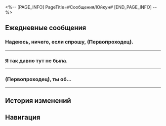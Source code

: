 <%-- [PAGE_INFO]
PageTitle=#Сообщения/Юйкун#
[END_PAGE_INFO] --%>
{{Сообщение Инфобокс
|id          = 1207
|Изображение = Персонаж Юйкун Иконка.png
|Тип         = Персонаж
|Отправитель = Юйкун
|Описание    = Хочу ещё раз подняться в небо...
|Фракция     = Лофу Сяньчжоу
}}

==Ежедневные сообщения==
===Надеюсь, ничего, если спрошу, (Первопроходец).===
{{Сообщения
|условие_получения = 
|текст=
:'''Юйкун:''' Надеюсь, ничего, если спрошу, (Первопроходец).
:'''Юйкун:''' Тебе нравится то, чем занимаешься? Это соответствует твоей мечте?
:{Выбор} Да.
::'''(Первопроходец):''' Да, меня всё устраивает.
:{Выбор} Не совсем.
::'''(Первопроходец):''' Не совсем то, что я {{MC|ж=представляла|м=представлял}}, но пойдёт.
:{Выбор} Не помню.
::'''(Первопроходец):''' Не знаю, не помню.
:'''Юйкун:''' Если честно, я всегда представляла себя только пилотом.
:'''Юйкун:''' Если бы отец увидел меня сейчас, то отчитал бы, назвав трусихой, сбежавшей с поля боя.
:{Выбор} Любая работа - поле боя.
::'''(Первопроходец):''' Любая работа - поле боя, достичь таких успехов наверняка было трудно.
:{Выбор} Твой выбор.
::'''(Первопроходец):''' Твоя жизнь - твой выбор. Главное, чтобы ты была довольна.
:'''Юйкун:''' Да... Я отличаюсь от своего отца...
:'''Юйкун:''' Я желаю для своей дочери лишь одного...
:'''Юйкун:''' Неважно, если она станет обычным человеком, главное, чтобы она была в безопасности.
:{Выбор} Не знаю, у меня нет детей.
::'''(Первопроходец):''' У меня нет детей, так что я не знаю...
::'''Юйкун:''' Да, возможно, слишком рано говорить с тобой о таком.
::'''Юйкун:''' Ты ещё очень {{MC|ж=молода|м=молод}}.
:{Выбор} У ребёнка должно быть своё мнение.
::'''(Первопроходец):''' Я понимаю желание родителя, но у ребёнка тоже должно быть право на мнение.
::'''Юйкун:''' Они ещё очень юны.
:'''Юйкун:''' Некоторые вещи можно понять, только пережив их.
:'''Юйкун:''' Столько лет прошло...
}}
----

===Я так давно тут не была.===
{{Сообщения
|условие_получения = 
|текст=
:'''Юйкун:''' Я так давно тут не была.
:'''Юйкун:''' На Лофу так мало подобных мест...
:{Выбор} Ты где?
::'''(Первопроходец):''' Ты где?
:{Выбор} Скинь фотку!
::'''(Первопроходец):''' Скинь фотку!
:'''Юйкун:''' Я на вершине Нефритовых врат.
:{Выбор} На Нефритовые врата можно забраться?
::'''(Первопроходец):''' На Нефритовые врата можно забраться?
::'''(Первопроходец):''' [[File:Sticker PPG 07 Pom-Pom 07.png|80px|&lbrack;Недоумение&rbrack;]]
::'''Юйкун:''' Конечно, я часто забиралась на них в молодости.
:{Выбор} А как слезать?
::'''(Первопроходец):''' А как слезать тогда?
::'''(Первопроходец):''' [[File:Sticker PPG 07 Pom-Pom 07.png|80px|&lbrack;Недоумение&rbrack;]]
::'''Юйкун:''' Очевидно, если могу забраться, то смогу и слезть.
:'''Юйкун:''' Я наконец-то закончила с работой, так что у меня выходной.
:'''Юйкун:''' Я собиралась отправить фотографию, но сигнал пропадает.
:'''Юйкун:''' Даже сообщения отправляются медленнее, чем обычно.
:{{Диалог|Предупреждение}} Ваш друг Юйкун не в сети
:{Выбор} В следующий раз заберусь {{MC|ж=сама|м=сам}}.
::'''(Первопроходец):''' В следующий раз заберусь {{MC|ж=сама|м=сам}}, хочу увидеть всё своими глазами.
:{Выбор} Хорошо, что сигнала нет.
::'''(Первопроходец):''' Хорошо, что сигнала нет, тихо и спокойно.
:{{Диалог|Предупреждение}} Ваш друг Юйкун в сети
:'''Юйкун:''' Эх...
:'''Юйкун:''' Этого я и боялась... Мне пора.
:{Выбор} А что такое?
:'''(Первопроходец):''' А что такое?
:'''Юйкун:''' Робоптаха доставила официальный документ, приближается экстренное заседание, я должна вернуться в Комиссию.
:{Выбор} Ох уж эти робоптахи.
::'''(Первопроходец):''' ...
::'''(Первопроходец):''' От сигнала можно сбежать, но не от робоптах.
::'''(Первопроходец):''' Почему робоптахи так хорошо работают?
::'''(Первопроходец):''' [[Файл:Пом-Пом Стикер 11.png|80px|&lbrack;Плач&rbrack;]]
:{Выбор} Робоптахи отлично работают!
::'''(Первопроходец):''' ...
::'''(Первопроходец):''' От сигнала можно сбежать, но не от робоптах.
::'''(Первопроходец):''' Почему робоптахи так хорошо работают?
::'''(Первопроходец):''' [[File:Sticker PPG 07 Pom-Pom 06.png|80px|&lbrack;Одобрение&rbrack;]]
:'''Юйкун:''' Как-никак...
:'''Юйкун:''' «"Журавль-экспресс" - доставляем всё».
:{Выбор} Доставляем!
:'''(Первопроходец):''' Доставляем!
}}
----

===(Первопроходец), ты {{MC|ж=слышала|м=слышал}} об...===
{{Сообщения
|условие_получения = 
|текст=
:'''Юйкун:''' (Первопроходец), ты {{MC|ж=слышала|м=слышал}} об иммерсиях со звёздными яликами?
:'''Юйкун:''' Молодёжи вроде тебя такое нравится.
:{Выбор} Впервые слышу...
::'''(Первопроходец):''' Впервые слышу, они популярные?
:{Выбор} Не умею выбирать...
::'''(Первопроходец):''' Я знаю, что их много, можешь посоветовать какую-нибудь?
:'''Юйкун:''' Соревнования, управление, модификации... Есть много поджанров. Что тебе нравится?
:{Выбор} Соревнования.
::'''(Первопроходец):''' Соревнования.
::'''(Первопроходец):''' С удовольствием испытаю адреналин настоящего полёта.
::'''Юйкун:''' В таком случае я рекомендую «Мастера полётов».
::'''Юйкун:''' Она основана на топографии Сяньчжоу, в ней воссозданы многие опасные места и имитируются погодные условия. Можно даже испытать некоторые довольно уникальные акробатические манёвры.
::'''Юйкун:''' Правда, новички могут испытывать головокружение.
:{Выбор} Управление.
::'''(Первопроходец):''' Управление.
::'''(Первопроходец):''' Хочу попробовать управлять Комиссией по полётам, прямо как ты.
::'''Юйкун:''' Тогда рекомендую «Рулевого Комиссии по полётам».
::'''Юйкун:''' Будешь отвечать за распределение заданий для пилотов и других сотрудников, исследование, создание и модернизацию звёздных яликов, а также за разработку стратегий в моделируемых сражениях.
::'''Юйкун:''' Сражения полностью воссоздаются в реальном времени, могут растягиваться как на несколько лет, так и на несколько десятилетий...
:{Выбор} Модификации.
::'''(Первопроходец):''' Модификации.
::'''(Первопроходец):''' Хочу модифицировать свой звёздный ялик. Езда не так важна, как уникальный внешний вид.
::'''Юйкун:''' Тогда рекомендую «Экстремальный полёт: горизонт».
::'''Юйкун:''' Это соревновательная иммерсия, но у неё очень хорошая система модификаций, игроки любят изменять свои звёздные ялики...
::'''Юйкун:''' Минусы игры... Разве что необходимость зацикливаться на деталях.
:{Выбор} Попробую в следующий раз.
:'''(Первопроходец):''' Супер, попробую в следующий раз!
:'''(Первопроходец):''' [[File:Sticker PPG 07 Pom-Pom 01.png|80px|&lbrack;Приветствие&rbrack;]]
}}
----

==История изменений==
{{История изменений|2.7}}

==Навигация==
{{Сообщения Навбокс}}